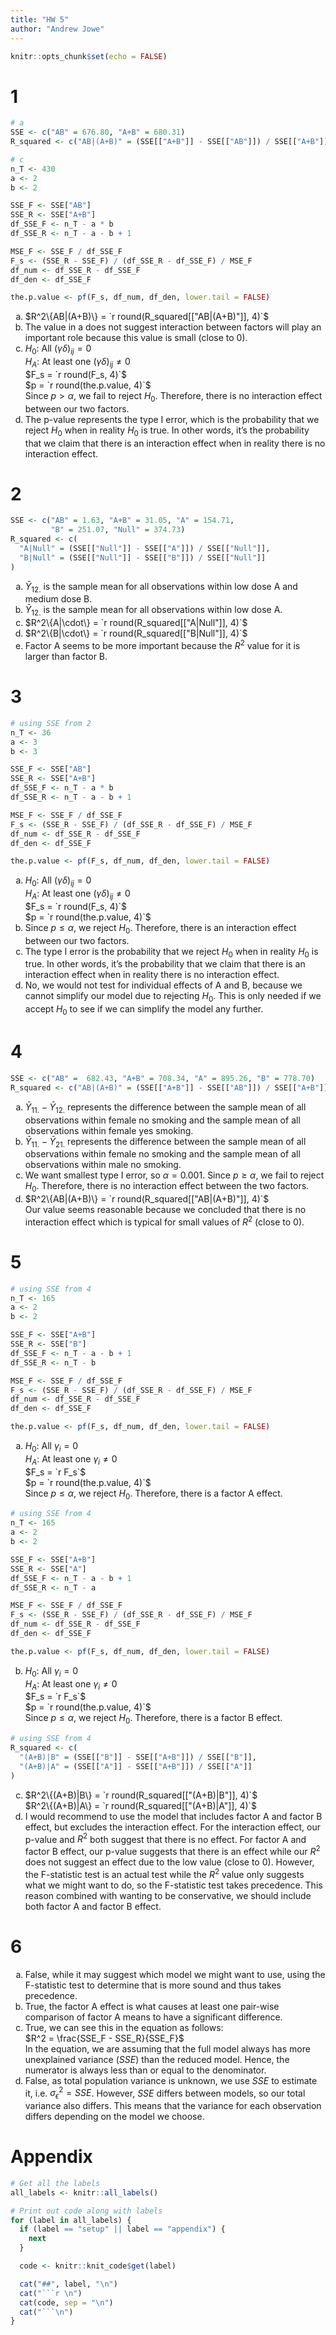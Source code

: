 ```yaml
---
title: "HW 5"
author: "Andrew Jowe"
---
```


```r
knitr::opts_chunk$set(echo = FALSE)
```

# 1
```r
# a
SSE <- c("AB" = 676.80, "A+B" = 680.31)
R_squared <- c("AB|(A+B)" = (SSE[["A+B"]] - SSE[["AB"]]) / SSE[["A+B"]])

# c
n_T <- 430
a <- 2
b <- 2

SSE_F <- SSE["AB"]
SSE_R <- SSE["A+B"]
df_SSE_F <- n_T - a * b
df_SSE_R <- n_T - a - b + 1

MSE_F <- SSE_F / df_SSE_F
F_s <- (SSE_R - SSE_F) / (df_SSE_R - df_SSE_F) / MSE_F
df_num <- df_SSE_R - df_SSE_F
df_den <- df_SSE_F

the.p.value <- pf(F_s, df_num, df_den, lower.tail = FALSE)
```
a. $R^2\{AB|(A+B)\} = `r round(R_squared[["AB|(A+B)"]], 4)`$
b. The value in a does not suggest interaction between factors will play an important role because this value is small (close to 0).
c. $H_0:$ All $(\gamma\delta)_{ij} = 0$
<br> $H_A:$ At least one $(\gamma\delta)_{ij} \neq 0$
<br> $F_s = `r round(F_s, 4)`$
<br> $p = `r round(the.p.value, 4)`$
<br> Since $p > \alpha$, we fail to reject $H_0$. Therefore, there is no interaction effect between our two factors.
d. The p-value represents the type I error, which is the probability that we reject $H_0$ when in reality $H_0$ is true. In other words, it's the probability that we claim that there is an interaction effect when in reality there is no interaction effect.

# 2
```r
SSE <- c("AB" = 1.63, "A+B" = 31.05, "A" = 154.71,
         "B" = 251.07, "Null" = 374.73)
R_squared <- c(
  "A|Null" = (SSE[["Null"]] - SSE[["A"]]) / SSE[["Null"]],
  "B|Null" = (SSE[["Null"]] - SSE[["B"]]) / SSE[["Null"]]
)
```
a. $\bar Y_{12.}$ is the sample mean for all observations within low dose A and medium dose B.
b. $\bar Y_{12.}$ is the sample mean for all observations within low dose A.
c. $R^2\{A|\cdot\} = `r round(R_squared[["A|Null"]], 4)`$
d. $R^2\{B|\cdot\} = `r round(R_squared[["B|Null"]], 4)`$
e. Factor A seems to be more important because the $R^2$ value for it is larger than factor B.

# 3
```r
# using SSE from 2
n_T <- 36
a <- 3
b <- 3

SSE_F <- SSE["AB"]
SSE_R <- SSE["A+B"]
df_SSE_F <- n_T - a * b
df_SSE_R <- n_T - a - b + 1

MSE_F <- SSE_F / df_SSE_F
F_s <- (SSE_R - SSE_F) / (df_SSE_R - df_SSE_F) / MSE_F
df_num <- df_SSE_R - df_SSE_F
df_den <- df_SSE_F

the.p.value <- pf(F_s, df_num, df_den, lower.tail = FALSE)
```
a. $H_0:$ All $(\gamma\delta)_{ij} = 0$
<br> $H_A:$ At least one $(\gamma\delta)_{ij} \neq 0$
<br> $F_s = `r round(F_s, 4)`$
<br> $p = `r round(the.p.value, 4)`$
b. Since $p \leq \alpha$, we reject $H_0$. Therefore, there is an interaction effect between our two factors.
c. The type I error is the probability that we reject $H_0$ when in reality $H_0$ is true. In other words, it's the probability that we claim that there is an interaction effect when in reality there is no interaction effect.
d. No, we would not test for individual effects of A and B, because we cannot simplify our model due to rejecting $H_0$. This is only needed if we accept $H_0$ to see if we can simplify the model any further.

# 4
```r
SSE <- c("AB" =  682.43, "A+B" = 708.34, "A" = 895.26, "B" = 778.70)
R_squared <- c("AB|(A+B)" = (SSE[["A+B"]] - SSE[["AB"]]) / SSE[["A+B"]])
```
a. $\bar Y_{11.} - \bar Y_{12.}$ represents the difference between the sample mean of all observations within female no smoking and the sample mean of all observations within female yes smoking.
b. $\bar Y_{11.} - \bar Y_{21.}$ represents the difference between the sample mean of all observations within female no smoking and the sample mean of all observations within male no smoking.
c. We want smallest type I error, so $\alpha = 0.001$. Since $p \geq \alpha$, we fail to reject $H_0$. Therefore, there is no interaction effect between the two factors.
d. $R^2\{AB|(A+B)\} = `r round(R_squared[["AB|(A+B)"]], 4)`$
<br> Our value seems reasonable because we concluded that there is no interaction effect which is typical for small values of $R^2$ (close to 0).

# 5
```r
# using SSE from 4
n_T <- 165
a <- 2
b <- 2

SSE_F <- SSE["A+B"]
SSE_R <- SSE["B"]
df_SSE_F <- n_T - a - b + 1
df_SSE_R <- n_T - b

MSE_F <- SSE_F / df_SSE_F
F_s <- (SSE_R - SSE_F) / (df_SSE_R - df_SSE_F) / MSE_F
df_num <- df_SSE_R - df_SSE_F
df_den <- df_SSE_F

the.p.value <- pf(F_s, df_num, df_den, lower.tail = FALSE)
```
a. $H_0:$ All $\gamma_i = 0$
<br> $H_A:$ At least one $\gamma_i \neq 0$
<br> $F_s = `r F_s`$
<br> $p = `r round(the.p.value, 4)`$
<br> Since $p \leq \alpha$, we reject $H_0$. Therefore, there is a factor A effect.

```r
# using SSE from 4
n_T <- 165
a <- 2
b <- 2

SSE_F <- SSE["A+B"]
SSE_R <- SSE["A"]
df_SSE_F <- n_T - a - b + 1
df_SSE_R <- n_T - a

MSE_F <- SSE_F / df_SSE_F
F_s <- (SSE_R - SSE_F) / (df_SSE_R - df_SSE_F) / MSE_F
df_num <- df_SSE_R - df_SSE_F
df_den <- df_SSE_F

the.p.value <- pf(F_s, df_num, df_den, lower.tail = FALSE)
```
b. $H_0:$ All $\gamma_i = 0$
<br> $H_A:$ At least one $\gamma_i \neq 0$
<br> $F_s = `r F_s`$
<br> $p = `r round(the.p.value, 4)`$
<br> Since $p \leq \alpha$, we reject $H_0$. Therefore, there is a factor B effect.

```r
# using SSE from 4
R_squared <- c(
  "(A+B)|B" = (SSE[["B"]] - SSE[["A+B"]]) / SSE[["B"]],
  "(A+B)|A" = (SSE[["A"]] - SSE[["A+B"]]) / SSE[["A"]]
)
```
c. $R^2\{(A+B)|B\} = `r round(R_squared[["(A+B)|B"]], 4)`$
<br> $R^2\{(A+B)|A\} = `r round(R_squared[["(A+B)|A"]], 4)`$
d. I would recommend to use the model that includes factor A and factor B effect, but excludes the interaction effect. For the interaction effect, our p-value and $R^2$ both suggest that there is no effect. For factor A and factor B effect, our p-value suggests that there is an effect while our $R^2$ does not suggest an effect due to the low value (close to 0). However, the F-statistic test is an actual test while the $R^2$ value only suggests what we might want to do, so the F-statistic test takes precedence. This reason combined with wanting to be conservative, we should include both factor A and factor B effect.

# 6
a. False, while it may suggest which model we might want to use, using the F-statistic test to determine that is more sound and thus takes precedence.
b. True, the factor A effect is what causes at least one pair-wise comparison of factor A means to have a significant difference.
c. True, we can see this in the equation as follows:
<br> $R^2 = \frac{SSE_F - SSE_R}{SSE_F}$
<br> In the equation, we are assuming that the full model always has more unexplained variance ($SSE$) than the reduced model. Hence, the numerator is always less than or equal to the denominator.
d. False, as total population variance is unknown, we use $SSE$ to estimate it, i.e. $\sigma_\epsilon^2 = SSE$. However, $SSE$ differs between models, so our total variance also differs. This means that the variance for each observation differs depending on the model we choose.

# Appendix
```r
# Get all the labels
all_labels <- knitr::all_labels()

# Print out code along with labels
for (label in all_labels) {
  if (label == "setup" || label == "appendix") {
    next
  }

  code <- knitr::knit_code$get(label)

  cat("##", label, "\n")
  cat("```r \n")
  cat(code, sep = "\n")
  cat("```\n")
}
```